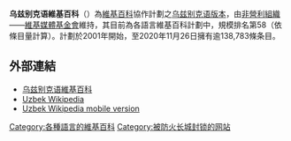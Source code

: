 {{Infobox Website
|name           = 乌兹别克语维基百科
|logo           = [[File:Wikipedia-logo-v2-uz.svg|File:Wikipedia-logo-v2-uz.svg]]
|screenshot     = [[File:Uzbek_Wikipedia_screenshot.JPG|240px]]
|collapsible    =  yes
|caption        = 乌兹别克语维基百科首页.
|url            = [http://uz.wikipedia.org/ uz.wikipedia.org]
|commercial     = 否
|type           = [[网络百科全书|网络百科全书]]
|language       = [[乌兹别克语|乌兹别克语]]
|registration   = 可选
| location      = [[迈阿密|迈阿密]]
|owner          = [[维基媒体基金会|维基媒体基金会]]
|author         = 乌兹别克语维基百科社群
|current status =
|revenue        =
|slogan         =
}}

'''乌兹别克语維基百科'''（{{lang|uz|Oʻzbekcha Vikipediya}}）為[[維基百科|維基百科]]協作計劃之[[乌兹别克语|乌兹别克语]][[版本|版本]]，由[[非營利組織|非營利組織]]——[[維基媒體基金會|維基媒體基金會]]維持，其目前為各語言維基百科計劃中，規模排名第58（依條目量計算）。計劃於2001年開始，至2020年11月26日擁有逾138,783條条目。

== 外部連結 ==
{{InterWiki|code=uz}}
* [https://uz.wikipedia.org/wiki/Bosh_Sahifa 乌兹别克语維基百科] {{Wayback|url=https://uz.wikipedia.org/wiki/Bosh_Sahifa |date=20210421093435 }}
* [http://uz.wikipedia.org/ Uzbek Wikipedia] {{uz icon}}
* [http://uz.m.wikipedia.org/ Uzbek Wikipedia mobile version] {{Wayback|url=http://uz.m.wikipedia.org/ |date=20130313153144 }} {{uz icon}}

{{維基百科列表}}
{{Authority control}}

[[Category:各種語言的維基百科|Category:各種語言的維基百科]]
[[Category:被防火长城封锁的网站|Category:被防火长城封锁的网站]]